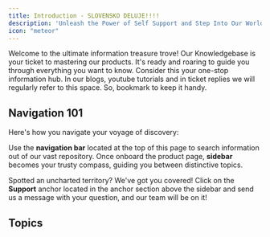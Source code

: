 ```yaml
---
title: Introduction - SLOVENSKO DELUJE!!!!
description: 'Unleash the Power of Self Support and Step Into Our World-Class Knowledgebase!'
icon: "meteor"
---
```


Welcome to the ultimate information treasure trove! Our Knowledgebase is your ticket to mastering our products. It's ready and roaring to guide you through everything you want to know. Consider this your one-stop information hub. In our blogs, youtube tutorials and in ticket replies we will regularly refer to this space. So, bookmark to keep it handy.

## Navigation 101

Here's how you navigate your voyage of discovery:

Use the **navigation bar** located at the top of this page to search information out of our vast repository.
Once onboard the product page, **sidebar** becomes your trusty compass, guiding you between distinctive topics.

Spotted an uncharted territory? We've got you covered! Click on the **Support** anchor located in the anchor section above the sidebar and send us a message with your question, and our team will be on it!

## Topics

<CardGroup cols={2}>
  <Card
    title="Virtual Servers"
    icon="server"
    href="https://help.noxity.io/virtual-servers"
  >
  </Card>
  <Card
    title="Web Hosting"
    icon="globe"
    href="https://help.noxity.io/web-hosting"
  >
  </Card>
</CardGroup>

<CardGroup cols={2}>
    <Card
      title="Domains"
      icon="plane-up"
      href="https://help.noxity.io/domains"
    >
    </Card>
    <Card
      title="Members Area"
      icon="user-astronaut"
      href="https://help.noxity.io/members"
    >
    </Card>
  </CardGroup>

  <CardGroup cols={2}>
    <Card
      title="How to Guides"
      icon="screwdriver-wrench"
      href="https://help.noxity.io/how-to"
    >
    </Card>
    <Card
      title="Developer Corner"
      icon="code"
      href="https://help.noxity.io/developers"
    >
    </Card>
  </CardGroup>